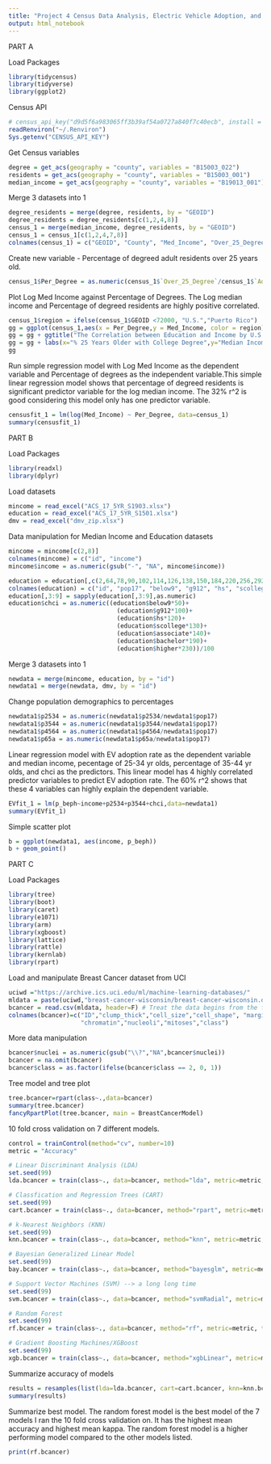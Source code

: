 ```yaml
---
title: "Project 4 Census Data Analysis, Electric Vehicle Adoption, and Machine Learning on Breast Cancer Data"
output: html_notebook
---
```

PART A

Load Packages
```r
library(tidycensus)
library(tidyverse)
library(ggplot2)
```
Census API
```r
# census_api_key("d9d5f6a983065ff3b39af54a0727a840f7c40ecb", install = TRUE)
readRenviron("~/.Renviron")
Sys.getenv("CENSUS_API_KEY")
```
Get Census variables
```r
degree = get_acs(geography = "county", variables = "B15003_022")
residents = get_acs(geography = "county", variables = "B15003_001")
median_income = get_acs(geography = "county", variables = "B19013_001")
```
Merge 3 datasets into 1
```r
degree_residents = merge(degree, residents, by = "GEOID")
degree_residents = degree_residents[c(1,2,4,8)]
census_1 = merge(median_income, degree_residents, by = "GEOID")
census_1 = census_1[c(1,2,4,7,8)]
colnames(census_1) = c("GEOID", "County", "Med_Income", "Over_25_Degree", "Adult_Residents")
```
Create new variable - Percentage of degreed adult residents over 25 years old.
```r
census_1$Per_Degree = as.numeric(census_1$`Over_25_Degree`/census_1$`Adult_Residents`)
```
Plot Log Med Income against Percentage of Degrees. The Log median income and Percentage of degreed residents are highly positive correlated.
```r
census_1$region = ifelse(census_1$GEOID <72000, "U.S.","Puerto Rico")
gg = ggplot(census_1,aes(x = Per_Degree,y = Med_Income, color = region)) + geom_point()
gg = gg + ggtitle("The Correlation between Education and Income by U.S. County")
gg = gg + labs(x="% 25 Years Older with College Degree",y="Median Income")
gg
```
Run simple regression model with Log Med Income as the dependent variable and Percentage of degrees as the independent variable.This simple linear regression model shows that percentage of degreed residents is significant predictor variable for the log median income. The 32% r^2 is good considering this model only has one predictor variable.
```r
censusfit_1 = lm(log(Med_Income) ~ Per_Degree, data=census_1)
summary(censusfit_1)
```

PART B

Load Packages
```r
library(readxl)  
library(dplyr)
```
Load datasets
```r
mincome = read_excel("ACS_17_5YR_S1903.xlsx")
education = read_excel("ACS_17_5YR_S1501.xlsx")
dmv = read_excel("dmv_zip.xlsx")
```
Data manipulation for Median Income and Education datasets
```r
mincome = mincome[c(2,8)]
colnames(mincome) = c("id", "income")
mincome$income = as.numeric(gsub("-", "NA", mincome$income))

education = education[,c(2,64,78,90,102,114,126,138,150,184,220,256,292)]
colnames(education) = c("id", "pop17", "below9", "g912", "hs", "scollege", "associate", "bachelor", "higher", "p2534", "p3544", "p4564", "p65a")
education[,3:9] = sapply(education[,3:9],as.numeric)
education$chci = as.numeric((education$below9*50)+
                              (education$g912*100)+
                              (education$hs*120)+
                              (education$scollege*130)+
                              (education$associate*140)+
                              (education$bachelor*190)+
                              (education$higher*230))/100
```
Merge 3 datasets into 1
```r
newdata = merge(mincome, education, by = "id")
newdata1 = merge(newdata, dmv, by = "id")
```
Change population demographics to percentages
```r
newdata1$p2534 = as.numeric(newdata1$p2534/newdata1$pop17)
newdata1$p3544 = as.numeric(newdata1$p3544/newdata1$pop17)
newdata1$p4564 = as.numeric(newdata1$p4564/newdata1$pop17)
newdata1$p65a = as.numeric(newdata1$p65a/newdata1$pop17)
```
Linear regression model with EV adoption rate as the dependent variable and median income, pecentage of 25-34 yr olds, percentage of 35-44 yr olds, and chci as the predictors. This linear model has 4 highly correlated predictor variables to predict EV adoption rate. The 60% r^2 shows that these 4 variables can highly explain the dependent variable.
```r
EVfit_1 = lm(p_beph~income+p2534+p3544+chci,data=newdata1)
summary(EVfit_1)
```
Simple scatter plot
```r
b = ggplot(newdata1, aes(income, p_beph))
b + geom_point()
```
PART C


Load Packages
```r
library(tree)
library(boot)
library(caret)
library(e1071)
library(arm)
library(xgboost)
library(lattice)
library(rattle)
library(kernlab)
library(rpart)
```
Load and manipulate Breast Cancer dataset from UCI
```r
uciwd ="https://archive.ics.uci.edu/ml/machine-learning-databases/"
mldata = paste(uciwd,"breast-cancer-wisconsin/breast-cancer-wisconsin.data", sep="")
bcancer = read.csv(mldata, header=F) # Treat the data begins from the first row
colnames(bcancer)=c("ID","clump_thick","cell_size","cell_shape", "marginal","epithelial","nuclei",
                    "chromatin","nucleoli","mitoses","class")
```
More data manipulation
```r
bcancer$nuclei = as.numeric(gsub("\\?","NA",bcancer$nuclei))
bcancer = na.omit(bcancer)
bcancer$class = as.factor(ifelse(bcancer$class == 2, 0, 1))
```
Tree model and tree plot
```r
tree.bcancer=rpart(class~.,data=bcancer)
summary(tree.bcancer)
fancyRpartPlot(tree.bcancer, main = BreastCancerModel)
```
10 fold cross validation on 7 different models.
```r
control = trainControl(method="cv", number=10)
metric = "Accuracy"

# Linear Discriminant Analysis (LDA)
set.seed(99)
lda.bcancer = train(class~., data=bcancer, method="lda", metric=metric, trControl=control)

# Classfication and Regression Trees (CART)
set.seed(99)
cart.bcancer = train(class~., data=bcancer, method="rpart", metric=metric, trControl=control)

# k-Nearest Neighbors (KNN)
set.seed(99)
knn.bcancer = train(class~., data=bcancer, method="knn", metric=metric, trControl=control)

# Bayesian Generalized Linear Model 
set.seed(99)
bay.bcancer = train(class~., data=bcancer, method="bayesglm", metric=metric, trControl=control)

# Support Vector Machines (SVM) --> a long long time
set.seed(99)
svm.bcancer = train(class~., data=bcancer, method="svmRadial", metric=metric, trControl=control)

# Random Forest
set.seed(99)
rf.bcancer = train(class~., data=bcancer, method="rf", metric=metric, trControl=control)

# Gradient Boosting Machines/XGBoost
set.seed(99)
xgb.bcancer = train(class~., data=bcancer, method="xgbLinear", metric=metric, trControl=control)
```
Summarize accuracy of models
```r
results = resamples(list(lda=lda.bcancer, cart=cart.bcancer, knn=knn.bcancer, logi=bay.bcancer, svm=svm.bcancer, rf=rf.bcancer, xgb=xgb.bcancer))
summary(results)
```
Summarize best model. The random forest model is the best model of the 7 models I ran the 10 fold cross validation on. It has the highest mean accuracy and highest mean kappa. The random forest model is a higher performing model compared to the other models listed. 
```r
print(rf.bcancer)
```


